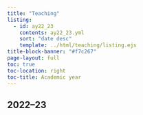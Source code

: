 ```yaml
---
title: "Teaching"
listing:
  - id: ay22_23
    contents: ay22_23.yml
    sort: "date desc"
    template: ../html/teaching/listing.ejs
title-block-banner: "#f7c267"
page-layout: full
toc: true
toc-location: right
toc-title: Academic year
---
```



## 2022–23

:::{#ay22_23}
:::


